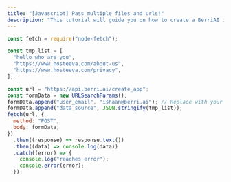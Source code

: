 ```yaml
---
title: "[Javascript] Pass multiple files and urls!"
description: "This tutorial will guide you on how to create a BerriAI instance over multiple files and urls, in javascript."
---
```


```javascript
const fetch = require("node-fetch");

const tmp_list = [
  "hello who are you",
  "https://www.hosteeva.com/about-us",
  "https://www.hosteeva.com/privacy",
];

const url = "https://api.berri.ai/create_app";
const formData = new URLSearchParams();
formData.append("user_email", "ishaan@berri.ai"); // Replace with your form field and value
formData.append("data_source", JSON.stringify(tmp_list));
fetch(url, {
  method: "POST",
  body: formData,
})
  .then((response) => response.text())
  .then((data) => console.log(data))
  .catch((error) => {
    console.log("reaches error");
    console.error(error);
  });
```
